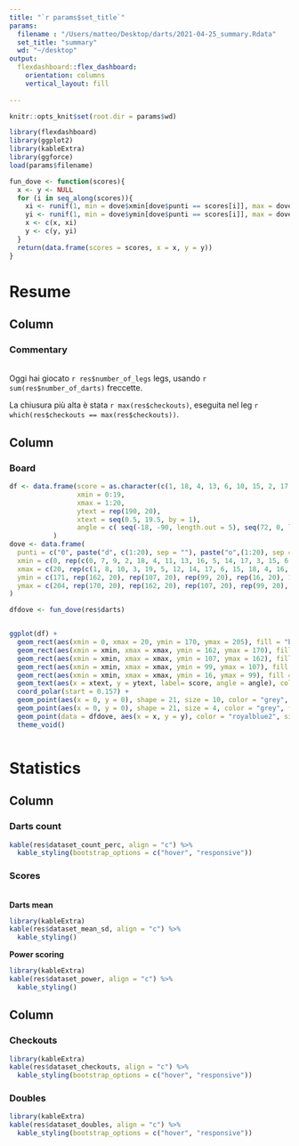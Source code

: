 ```yaml
---
title: "`r params$set_title`"
params:
  filename : "/Users/matteo/Desktop/darts/2021-04-25_summary.Rdata"
  set_title: "summary"
  wd: "~/desktop"
output: 
  flexdashboard::flex_dashboard:
    orientation: columns
    vertical_layout: fill
    
---
```


```r
knitr::opts_knit$set(root.dir = params$wd)
```

``` r
library(flexdashboard)
library(ggplot2)
library(kableExtra)
library(ggforce)
load(params$filename)

```

``` r
fun_dove <- function(scores){
  x <- y <- NULL
  for (i in seq_along(scores)){
    xi <- runif(1, min = dove$xmin[dove$punti == scores[i]], max = dove$xmax[dove$punti == scores[i]])
    yi <- runif(1, min = dove$ymin[dove$punti == scores[i]], max = dove$ymax[dove$punti == scores[i]])
    x <- c(x, xi)
    y <- c(y, yi)
  }
  return(data.frame(scores = scores, x = x, y = y))
}
```

# Resume 

Column 
-----------------------------------------------------------------------
### Commentary
<br>
Oggi hai giocato `r res$number_of_legs` legs, usando `r sum(res$number_of_darts)` freccette. 
<br>


La chiusura più alta è stata `r max(res$checkouts)`, eseguita nel leg `r which(res$checkouts == max(res$checkouts))`.
<br>





Column 
-----------------------------------------------------------------------
### Board {.no-padding}

```r
df <- data.frame(score = as.character(c(1, 18, 4, 13, 6, 10, 15, 2, 17, 3, 19, 7, 16, 8, 11, 14, 9, 12, 5, 20)),
                 xmin = 0:19,
                 xmax = 1:20,
                 ytext = rep(190, 20),
                 xtext = seq(0.5, 19.5, by = 1),
                 angle = c( seq(-18, -90, length.out = 5), seq(72, 0, length.out = 5), seq(-18, -72, length.out = 4), 90, seq(72, 0, length.out = 5))
           )
dove <- data.frame(
  punti = c("0", paste("d", c(1:20), sep = ""), paste("o",(1:20), sep = ""), paste("t", c(1:20), sep = ""), paste("i",(1:20), sep = ""),  "25", "d25"),
  xmin = c(0, rep(c(0, 7, 9, 2, 18, 4, 11, 13, 16, 5, 14, 17, 3, 15, 6, 12, 8, 1, 10, 19), 4), rep(0, 2)) + 0.1,
  xmax = c(20, rep(c(1, 8, 10, 3, 19, 5, 12, 14, 17, 6, 15, 18, 4, 16, 7, 13, 9, 2, 11, 20), 4), rep(20, 2)) - 0.1,
  ymin = c(171, rep(162, 20), rep(107, 20), rep(99, 20), rep(16, 20), 12.7/2, 0) + 0.1,
  ymax = c(204, rep(170, 20), rep(162, 20), rep(107, 20), rep(99, 20), 16, 12.7/2) - 0.1
)

dfdove <- fun_dove(res$darts)


ggplot(df) +
  geom_rect(aes(xmin = 0, xmax = 20, ymin = 170, ymax = 205), fill = "black") +
  geom_rect(aes(xmin = xmin, xmax = xmax, ymin = 162, ymax = 170), fill = rep(c("#01a33a", "#fe100f"), 10), color = "grey") +
  geom_rect(aes(xmin = xmin, xmax = xmax, ymin = 107, ymax = 162), fill = rep(c("#f5debb", "black"), 10), color = "grey") +
  geom_rect(aes(xmin = xmin, xmax = xmax, ymin = 99, ymax = 107), fill = rep(c("#fe100f", "#01a33a"), 10), color = "grey") +
  geom_rect(aes(xmin = xmin, xmax = xmax, ymin = 16, ymax = 99), fill = rep(c("black", "#f5debb"), 10), color = "grey") +
  geom_text(aes(x = xtext, y = ytext, label= score, angle = angle), color = "white", size = 7) +
  coord_polar(start = 0.157) +
  geom_point(aes(x = 0, y = 0), shape = 21, size = 10, color = "grey", fill = "#01a33a") +
  geom_point(aes(x = 0, y = 0), shape = 21, size = 4, color = "grey", fill = "#fe100f") +
  geom_point(data = dfdove, aes(x = x, y = y), color = "royalblue2", size = 1, shape = 4) +
  theme_void()



```

# Statistics


Column {.tabset}
-----------------------------------------------------------------------
### Darts count 

``` r

kable(res$dataset_count_perc, align = "c") %>%
  kable_styling(bootstrap_options = c("hover", "responsive"))
```

### Scores
<br>
**Darts mean** 

``` r
library(kableExtra)
kable(res$dataset_mean_sd, align = "c") %>%
  kable_styling()
```

**Power scoring**
``` r
library(kableExtra)
kable(res$dataset_power, align = "c") %>%
  kable_styling()
```

Column {.tabset}
-----------------------------------------------------------------------
### Checkouts

``` r
library(kableExtra)
kable(res$dataset_checkouts, align = "c") %>%
  kable_styling(bootstrap_options = c("hover", "responsive"))
```

### Doubles

``` r
library(kableExtra)
kable(res$dataset_doubles, align = "c") %>%
  kable_styling(bootstrap_options = c("hover", "responsive"))
```

